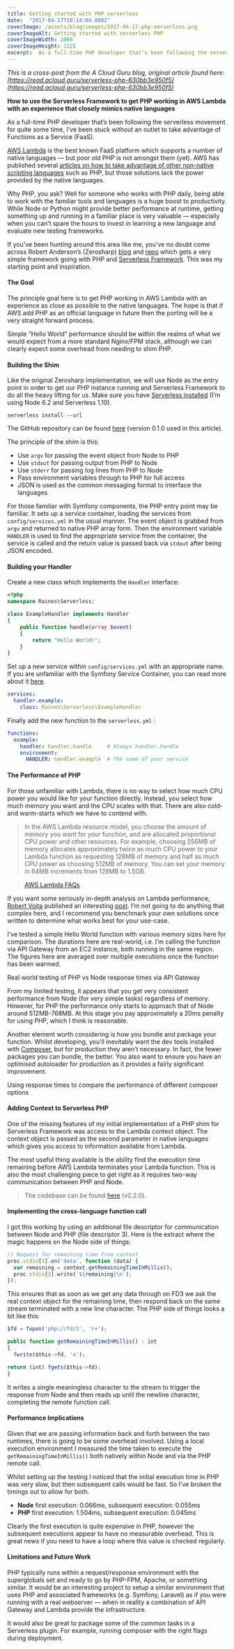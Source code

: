 ```yaml
---
title: Getting started with PHP serverless
date:  "2017-04-17T18:14:04.000Z"
coverImage: /assets/blog/images/2017-04-17-php-serverless.png
coverImageAlt: Getting started with serverless PHP
coverImageWidth: 2000
coverImageHeight: 1125
excerpt:  As a full-time PHP developer that’s been following the serverless movement for quite some time, I’ve been stuck without an outlet to take advantage of Functions as a Service (FaaS).
---
```

*This is a cross-post from the A Cloud Guru blog, original article found here:
[https://read.acloud.guru/serverless-php-630bb3e950f5](https://read.acloud.guru/serverless-php-630bb3e950f5)*

**How to use the Serverless Framework to get PHP working in AWS Lambda with an
experience that closely mimics native languages**

As a full-time PHP developer that’s been following the serverless movement for
quite some time, I’ve been stuck without an outlet to take advantage of
Functions as a Service (FaaS).

[AWS Lambda](https://aws.amazon.com/lambda/) is the best known FaaS platform
which supports a number of native languages — but poor old PHP is not amongst
them (yet). AWS has published several [articles on how to take advantage of
other non-native scripting
languages](https://aws.amazon.com/blogs/compute/scripting-languages-for-aws-lambda-running-php-ruby-and-go/)
such as PHP, but those solutions lack the power provided by the native
languages.

Why PHP, you ask? Well for someone who works with PHP daily, being able to work
with the familiar tools and languages is a huge boost to productivity. While
Node or Python might provide better performance at runtime, getting something up
and running in a familiar place is very valuable — especially when you can’t
spare the hours to invest in learning a new language and evaluate new testing
frameworks.

If you’ve been hunting around this area like me, you’ve no doubt come across
Robert Anderson’s (Zerosharp)
[blog](http://blog.zerosharp.com/the-serverless-framework-and-php/) and
[repo](https://github.com/ZeroSharp/serverless-php) which gets a very simple
framework going with PHP and [Serverless Framework](https://serverless.com/).
This was my starting point and inspiration.

#### The Goal

The principle goal here is to get PHP working in AWS Lambda with an experience
as close as possible to the native languages. The hope is that if AWS add PHP as
an official language in future then the porting will be a very straight forward
process.

Simple “Hello World” performance should be within the realms of what we would
expect from a more standard Nginx/FPM stack, although we can clearly expect some
overhead from needing to shim PHP.

#### Building the Shim

Like the original Zerosharp implementation, we will use Node as the entry point
in order to get our PHP instance running and Serverless Framework to do all the
heavy lifting for us. Make sure you have [Serverless
installed](https://serverless.com/framework/docs/providers/aws/guide/installation/)
(I’m using Node 6.2 and Serverless 1.10).

    serverless install --url 

The GitHub repository can be found
[here](https://github.com/araines/serverless-php/tree/v0.1.0) (version 0.1.0
used in this article).

The principle of the shim is this:

* Use `argv` for passing the event object from Node to PHP
* Use `stdout` for passing output from PHP to Node
* Use `stderr` for passing log lines from PHP to Node
* Pass environment variables through to PHP for full access
* JSON is used as the common messaging format to interface the languages

For those familiar with Symfony components, the PHP entry point may be familiar.
It sets up a service container, loading the services from `config/services.yml`
in the usual manner. The event object is grabbed from `argv` and returned to
native PHP array form. Then the environment variable `HANDLER` is used to find
the appropriate service from the container, the service is called and the return
value is passed back via `stdout` after being JSON encoded.

#### Building your Handler

Create a new class which implements the `Handler` interface:

```php
<?php
namespace Raines\Serverless;

class ExampleHandler implements Handler
{
    public function handle(array $event)
    {
        return "Hello World!";
    }
}
```

Set up a new service within `config/services.yml` with an appropriate name. If
you are unfamiliar with the Symfony Service Container, you can read more about
it [here](http://symfony.com/doc/current/service_container.html).

```yaml
services:
  handler.example:
    class: Raines\Serverless\ExampleHandler
```

Finally add the new function to the `serverless.yml` :

```yaml
functions:
  example:
    handler: handler.handle     # Always handler.handle
    environment:
      HANDLER: handler.example  # The name of your service
```

#### The Performance of PHP

For those unfamiliar with Lambda, there is no way to select how much CPU power
you would like for your function directly. Instead, you select how much memory
you want and the CPU scales with that. There are also cold- and warm-starts
which we have to contend with.

> In the AWS Lambda resource model, you choose the amount of memory you want for
> your function, and are allocated proportional CPU power and other resources. For
example, choosing 256MB of memory allocates approximately twice as much CPU
power to your Lambda function as requesting 128MB of memory and half as much CPU
power as choosing 512MB of memory. You can set your memory in 64MB increments
from 128MB to 1.5GB.

> [AWS Lambda FAQs](https://aws.amazon.com/lambda/faqs/)

If you want some seriously in-depth analysis on Lambda performance, [Robert
Vojta](https://medium.com/@robertvojta) published an interesting
[post](https://robertvojta.com/aws-journey-api-gateway-lambda-vpc-performance-452c6932093b).
I’m not going to do anything that complex here, and I recommend you benchmark
your own solutions once written to determine what works best for your use-case.

I’ve tested a simple Hello World function with various memory sizes here for
comparison. The durations here are real-world, i.e. I’m calling the function via
API Gateway from an EC2 instance, both running in the same region. The figures
here are averaged over multiple executions once the function has been warmed.

<span class="figcaption_hack">Real world testing of PHP vs Node response times via API Gateway</span>

From my limited testing, it appears that you get very consistent performance
from Node (for very simple tasks) regardless of memory. However, for PHP the
performance only starts to approach that of Node around 512MB-768MB. At this
stage you pay approximately a 20ms penalty for using PHP, which I think is
reasonable.

Another element worth considering is how you bundle and package your function.
Whilst developing, you’ll inevitably want the dev tools installed with
[Composer](https://getcomposer.org/), but for production they aren’t necessary.
In fact, the fewer packages you can bundle, the better. You also want to ensure
you have an optimised autoloader for production as it provides a fairly
significant improvement.

<span class="figcaption_hack">Using response times to compare the performance of different composer options</span>

#### Adding Context to Serverless PHP

One of the missing features of my initial implementation of a PHP shim for
Serverless Framework was access to the Lambda context object. The context object
is passed as the second parameter in native languages which gives you access to
information available from Lambda.

The most useful thing available is the ability find the execution time remaining
before AWS Lambda terminates your Lambda function. This is also the most
challenging piece to get right as it requires two-way communication between PHP
and Node.

> The codebase can be found
> [here](https://github.com/araines/serverless-php/tree/v0.2.0) (v0.2.0).

#### Implementing the cross-language function call

I got this working by using an additional file descriptor for communication
between Node and PHP (file descriptor 3). Here is the extract where the magic
happens on the Node side of things:

```javascript
// Request for remaining time from context
proc.stdio[3].on('data', function (data) {
  var remaining = context.getRemainingTimeInMillis();
  proc.stdio[3].write(`${remaining}\n`);
});
```

This ensures that as soon as we get any data through on FD3 we ask the real
context object for the remaining time, then respond back on the same stream
terminated with a new line character. The PHP side of things looks a bit like
this:

```javascript
$fd = fopen('php://fd/3', 'r+');

public function getRemainingTimeInMillis() : int
{
  fwrite($this->fd, 'x');

return (int) fgets($this->fd);
}
```

It writes a single meaningless character to the stream to trigger the response
from Node and then reads up until the newline character, completing the remote
function call.

#### Performance Implications

Given that we are passing information back and forth between the two runtimes,
there is going to be some overhead involved. Using a local execution environment
I measured the time taken to execute the `getRemainingTimeInMillis()` both
natively within Node and via the PHP remote call.

Whilst setting up the testing I noticed that the initial execution time in PHP
was very slow, but then subsequent calls would be fast. So I’ve broken the
timings out to allow for both.

* **Node** first execution: 0.066ms, subsequent execution: 0.055ms
* **PHP** first execution: 1.504ms, subsequent execution: 0.045ms

Clearly the first execution is quite expensive in PHP, however the subsequent
executions appear to have no measurable overhead. This is great news if you need
to have a loop where this value is checked regularly.

#### Limitations and Future Work

PHP typically runs within a request/response environment with the superglobals
set and ready to go by PHP-FPM, Apache, or something similar. It would be an
interesting project to setup a similar environment that uses PHP and associated
frameworks (e.g. Symfony, Laravel) as if you were running with a real webserver
— when in reality a combination of API Gateway and Lambda provide the
infrastructure.

It would also be great to package some of the common tasks in a Serverless
plugin. For example, running composer with the right flags during deployment.
